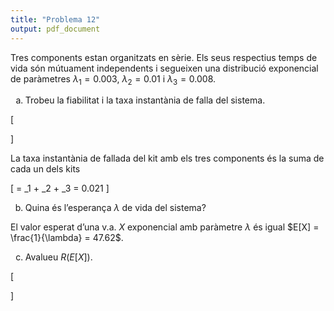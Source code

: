 ```yaml
---
title: "Problema 12"
output: pdf_document
---
```


Tres components estan organitzats en sèrie. Els seus respectius temps de vida són mútuament independents i  segueixen una distribució exponencial de paràmetres $\lambda_1 = 0.003$, $\lambda_2 = 0.01$ i $\lambda_3 = 0.008$.

a) Trobeu la fiabilitat i la taxa instantània de falla del sistema.

\[
\begin{array}{rcl}
F_X(t) = P(X \leq t) &=& 1 - P(X > t) \\
&=& 1 - P(\{X_1 > t\} \cap \{X_2 > t\} \cap \{X_3 > t\}) \\
&=& 1 - P(\{X_1 > t\})P(\{X_2 > t\})P(\{X_3 > t\}) \\
&=& 1 - (1-P(\{X_1 \leq t\}) (1-P(\{X_2 \leq t\}) (1-P(\{X_3 \leq t\}) \\
&=& 1 - (1-F_{Exp(\lambda_1)}(t)) (1-F_{Exp(\lambda_2)}(t)) (1-F_{Exp(\lambda_3)}(t)) \\
&=& 1 - (1-(1-e^{-\lambda_1 t})) (1-(1-e^{-\lambda_2 t})) (1-(1-e^{-\lambda_3 t})) \\
&=& 1 - e^{-(\lambda_1+\lambda_2+\lambda_3)t} = F_{Exp(\lambda_1+\lambda_2+\lambda_3)}(t)
\end{array}
\]

La taxa instantània de fallada del kit amb els tres components és la suma de cada un dels kits

\[
\lambda = \lambda_1 + \lambda_2 + \lambda_3 = 0.021
\]

b) Quina és l’esperança $\lambda$ de vida del sistema?

El valor esperat d'una v.a. $X$ exponencial amb paràmetre $\lambda$ és igual $E[X] = \frac{1}{\lambda} = 47.62$.

c) Avalueu $R(E[X])$.

\[
\begin{array}{rcl}
R(E[X]) &=& P(X > E[X])\\
&=& 1 - P(X \leq E[X]) \\
&=& 1 - F_{Exp(\lambda)} \\
&=& 1 - (1-e^{-\lambda \frac{1}{\lambda}}) = e^{-1}
\end{array}
\]

